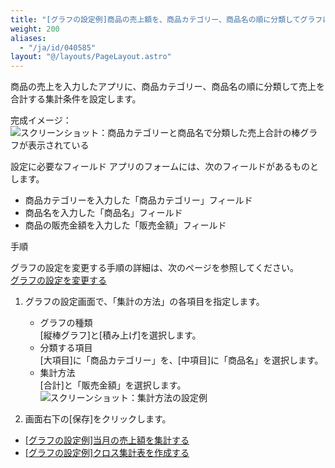 ```yaml
---
title: "[グラフの設定例]商品の売上額を、商品カテゴリー、商品名の順に分類してグラフにする"
weight: 200
aliases:
  - "/ja/id/040585"
layout: "@/layouts/PageLayout.astro"
---
```




商品の売上を入力したアプリに、商品カテゴリー、商品名の順に分類して売上を合計する集計条件を設定します。

完成イメージ：
<Img src="/k/kintone/img-ja/graph_sample_img02.png" alt="スクリーンショット：商品カテゴリーと商品名で分類した売上合計の棒グラフが表示されている" />

<Heading id="report_example2_30">設定に必要なフィールド</Heading>
アプリのフォームには、次のフィールドがあるものとします。

* 商品カテゴリーを入力した「商品カテゴリー」フィールド
* 商品名を入力した「商品名」フィールド
* 商品の販売金額を入力した「販売金額」フィールド

<Heading id="report_example2_10">手順</Heading>
<Note>

グラフの設定を変更する手順の詳細は、次のページを参照してください。  
[グラフの設定を変更する](/k/ja/id/040580.html#report_edit_report_10)

</Note>

1. グラフの設定画面で、「集計の方法」の各項目を指定します。

    * グラフの種類  
      [縦棒グラフ]と[積み上げ]を選択します。
    * 分類する項目  
      [大項目]に「商品カテゴリー」を、[中項目]に「商品名」を選択します。
    * 集計方法  
      [合計]と「販売金額」を選択します。
      <Img src="/k/kintone/img-ja/report_example2_img1.png" alt="スクリーンショット：集計方法の設定例" />

1. 画面右下の[保存]をクリックします。

<Reference>

* [[グラフの設定例]当月の売上額を集計する](/k/ja/id/040584.html)
* [[グラフの設定例]クロス集計表を作成する](/k/ja/id/040763.html)

</Reference>
